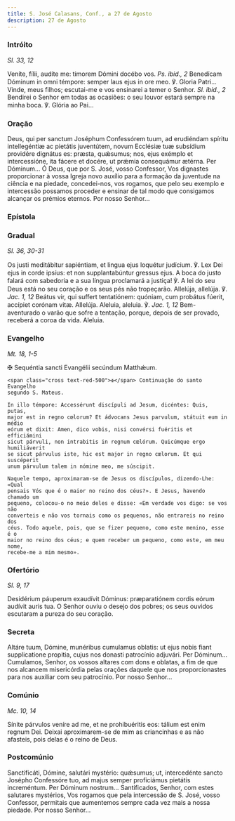 ```yaml
---
title: S. José Calasans, Conf., a 27 de Agosto
description: 27 de Agosto
---
```


### Intróito

<em>Sl. 33, 12</em>

<div class="side-by-side not-content">
  <span>
    Veníte, fílii, audíte me: timorem Dómini docébo vos. <em>Ps. ibid., 2</em>
    Benedícam Dóminum in omni témpore: semper laus ejus in ore meo. ℣. Gloria Patri...
    Vinde, meus filhos; escutai-me e vos ensinarei a temer o Senhor.
    <em>Sl. ibid., 2</em> Bendirei o Senhor em todas as ocasiões: o seu louvor
    estará sempre na minha boca. ℣. Glória ao Pai...
  </span>
</div>

### Oração

<div class="side-by-side not-content">
  <span>
    Deus, qui per sanctum Joséphum Confessórem tuum, ad erudiéndam spíritu
    intellegéntiæ ac pietátis juventútem, novum Ecclésiæ tuæ subsídium providére
    dignátus es: præsta, quǽsumus; nos, ejus exémplo et intercessióne, ita
    fácere et docére, ut prǽmia consequámur ætérna. Per Dóminum... Ó Deus, que
    por S. José, vosso Confessor, Vos dignastes proporcionar à vossa Igreja novo
    auxílio para a formação da juventude na ciência e na piedade, concedei-nos,
    vos rogamos, que pelo seu exemplo e intercessão possamos proceder e ensinar
    de tal modo que consigamos alcançar os prémios eternos. Por nosso Senhor...
  </span>
</div>

### Epístola


<LinkCard
  href="/missal/comum/4martirnaopontifice1#epístola"
  title="Mártir não Pontífice - Missa In virtúte tua"
/>

### Gradual

<em>Sl. 36, 30-31</em>

<div class="side-by-side not-content">
  <span>
    Os justi meditábitur sapiéntiam, et lingua ejus loquétur judícium. ℣. Lex
    Dei ejus in corde ipsíus: et non supplantabúntur gressus ejus. A boca do
    justo falará com sabedoria e a sua língua proclamará a justiça! ℣. A lei do
    seu Deus está no seu coração e os seus pés não tropeçarão. Allelúja,
    allelúja. ℣. <em>Jac. 1, 12</em> Beátus vir, qui suffert tentatiónem:
    quóniam, cum probátus fúerit, accípiet corónam vitæ. Allelúja. Aleluia,
    aleluia. ℣. <em>Jac. 1, 12</em> Bem-aventurado o varão que sofre a tentação,
    porque, depois de ser provado, receberá a coroa da vida. Aleluia.
  </span>
</div>

### Evangelho

<em>Mt. 18, 1-5</em>

<div class="side-by-side not-content">
    <span class="cross text-red-500">✠</span> Sequéntia sancti Evangélii
    secúndum Matthǽum.
 
    <span class="cross text-red-500">✠</span> Continuação do santo Evangelho
    segundo S. Mateus.
 
    In illo témpore: Accessérunt discípuli ad Jesum, dicéntes: Quis, putas,
    major est in regno cœlorum? Et ádvocans Jesus parvulum, státuit eum in médio
    eórum et dixit: Amen, dico vobis, nisi convérsi fuéritis et efficiámini
    sicut párvuli, non intrabitis in regnum cœlórum. Quicúmque ergo humiliáverit
    se sicut párvulus iste, hic est major in regno cœlorum. Et qui suscéperit
    unum párvulum talem in nómine meo, me súscipit.
 
    Naquele tempo, aproximaram-se de Jesus os discípulos, dizendo-Lhe: «Qual
    pensais Vós que é o maior no reino dos céus?». E Jesus, havendo chamado um
    pequeno, colocou-o no meio deles e disse: «Em verdade vos digo: se vos não
    converteis e não vos tornais como os pequenos, não entrareis no reino dos
    céus. Todo aquele, pois, que se fizer pequeno, como este menino, esse é o
    maior no reino dos céus; e quem receber um pequeno, como este, em meu nome,
    recebe-me a mim mesmo».
  </span>
</div>

### Ofertório

<em>Sl. 9, 17</em>

<div class="side-by-side not-content">
  <span>
    Desidérium páuperum exaudívit Dóminus: præparatiónem cordis eórum audívit
    auris tua. O Senhor ouviu o desejo dos pobres; os seus ouvidos escutaram a
    pureza do seu coração.
  </span>
</div>

### Secreta

<div class="side-by-side not-content">
  <span>
    Altáre tuum, Dómine, munéribus cumulamus oblatis: ut ejus nobis fiant
    supplicatione propitia, cujus nos donasti patrocínio adjuvári. Per
    Dóminum... Cumulamos, Senhor, os vossos altares com dons e oblatas, a fim de
    que nos alcancem misericórdia pelas orações daquele que nos proporcionastes
    para nos auxiliar com seu patrocínio. Por nosso Senhor...
  </span>
</div>

### Comúnio

<em>Mc. 10, 14</em>

<div class="side-by-side not-content">
  <span>
    Sínite párvulos veníre ad me, et ne prohibuéritis eos: tálium est enim
    regnum Dei. Deixai aproximarem-se de mim as criancinhas e as não afasteis,
    pois delas é o reino de Deus.
  </span>
</div>

### Postcomúnio

<div class="side-by-side not-content">
  <span>
    Sanctificáti, Dómine, salutári mystério: quǽsumus; ut, intercedénte sancto
    Josépho Confessóre tuo, ad majus semper proficiámus pietátis increméntum.
    Per Dóminum nostrum... Santificados, Senhor, com estes salutares mystérios,
    Vos rogamos que pela intercessão de S. José, vosso Confessor, permitais que
    aumentemos sempre cada vez mais a nossa piedade. Por nosso Senhor...
  </span>
</div>
